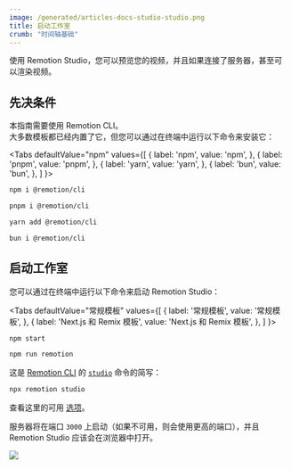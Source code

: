```yaml
---
image: /generated/articles-docs-studio-studio.png
title: 启动工作室
crumb: "时间轴基础"
---
```



使用 Remotion Studio，您可以预览您的视频，并且如果连接了服务器，甚至可以渲染视频。

## 先决条件

本指南需要使用 Remotion CLI。  
大多数模板都已经内置了它，但您可以通过在终端中运行以下命令来安装它：

<Tabs
defaultValue="npm"
values={[
{ label: 'npm', value: 'npm', },
{ label: 'pnpm', value: 'pnpm', },
{ label: 'yarn', value: 'yarn', },
{ label: 'bun', value: 'bun', },
]
}>
<TabItem value="npm">

```bash
npm i @remotion/cli
```

  </TabItem>

  <TabItem value="pnpm">

```bash
pnpm i @remotion/cli
```

  </TabItem>

  <TabItem value="yarn">

```bash
yarn add @remotion/cli
```

  </TabItem>

  <TabItem value="bun">

```bash
bun i @remotion/cli
```

  </TabItem>
</Tabs>

## 启动工作室

您可以通过在终端中运行以下命令来启动 Remotion Studio：

<Tabs
defaultValue="常规模板"
values={[
{ label: '常规模板', value: '常规模板', },
{ label: 'Next.js 和 Remix 模板', value: 'Next.js 和 Remix 模板', },
]
}>
<TabItem value="常规模板">

```bash
npm start
```

  </TabItem>

  <TabItem value="Next.js 和 Remix 模板">

```bash
npm run remotion
```

  </TabItem>
</Tabs>

这是 [Remotion CLI](/docs/cli) 的 [`studio`](/docs/cli/studio) 命令的简写：

```bash
npx remotion studio
```

查看这里的可用 [选项](/docs/cli/studio)。

服务器将在端口 `3000` 上启动（如果不可用，则会使用更高的端口），并且 Remotion Studio 应该会在浏览器中打开。

<img src="/img/timeline.png"></img>
